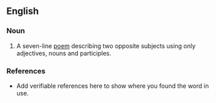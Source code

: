 ==English==

===Noun===
{{en-noun}}

# A seven-line [[poem]] describing two opposite subjects using only adjectives, nouns and participles.

===References===
*Add verifiable references here to show where you found the word in use.